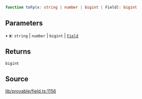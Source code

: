 ```ts
function toFp(x: string | number | bigint | Field): bigint
```

## Parameters

• **x**: `string` \| `number` \| `bigint` \| [`Field`](../classes/Field.mdx)

## Returns

`bigint`

## Source

[lib/provable/field.ts:1156](https://github.com/o1-labs/o1js/blob/081e48fe103a96db7083cdaea72a409cca3182c3/src/lib/provable/field.ts#L1156)
